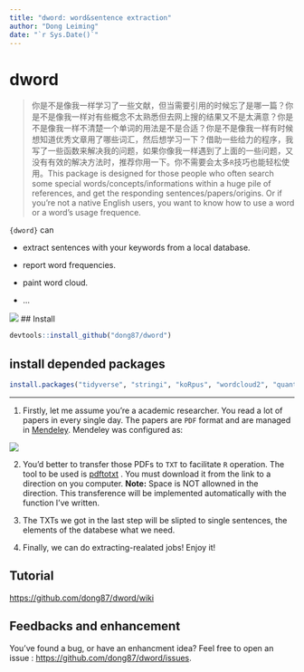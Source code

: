 ```yaml
---
title: "dword: word&sentence extraction"
author: "Dong Leiming"
date: "`r Sys.Date()`"
---
```


# dword

> 你是不是像我一样学习了一些文献，但当需要引用的时候忘了是哪一篇？你是不是像我一样对有些概念不太熟悉但去网上搜的结果又不是太满意？你是不是像我一样不清楚一个单词的用法是不是合适？你是不是像我一样有时候想知道优秀文章用了哪些词汇，然后想学习一下？借助一些给力的程序，我写了一些函数来解决我的问题，如果你像我一样遇到了上面的一些问题，又没有有效的解决方法时，推荐你用一下。你不需要会太多`R`技巧也能轻松使用。This package is designed for those people who often search some special words/concepts/informations within a huge pile of references, and get the responding sentences/papers/origins. Or if you're not a native English users, you want to know how to use a word or a word's usage frequence.

`{dword}` can

- extract sentences with your keywords from a local database.

- report word frequencies.

- paint word cloud.

- ...



![](./img/dword.png)
## Install

```r
devtools::install_github("dong87/dword")
```

## install depended packages

```r
install.packages("tidyverse", "stringi", "koRpus", "wordcloud2", "quanteda", "htmlwidgets")
```

---

1. Firstly, let me assume you're a academic researcher. You read a lot of papers in every single day. The papers are `PDF` format and are managed in [Mendeley](https://www.mendeley.com/). Mendeley was configured as:

![](./img/mendeley.png)

2. You'd better to transfer those PDFs to `TXT` to facilitate `R` operation. The tool to be used is [pdftotxt](https://github.com/dong87/dword/blob/master/exe/pdftotext.exe) . You must download it from the link to a direction on you computer. **Note:** Space is NOT allowned in the direction. This transference will be implemented automatically with the function I've written.

3. The TXTs we got in the last step will be slipted to single sentences, the elements of the databese what we need.

4. Finally, we can do extracting-realated jobs! Enjoy it!

## Tutorial 

[https://github.com/dong87/dword/wiki](https://github.com/dong87/dword/wiki)

## Feedbacks and enhancement

You've found a bug, or have an enhancment idea? Feel free to open an issue : [https://github.com/dong87/dword/issues](https://github.com/dong87/dword/issues). 
